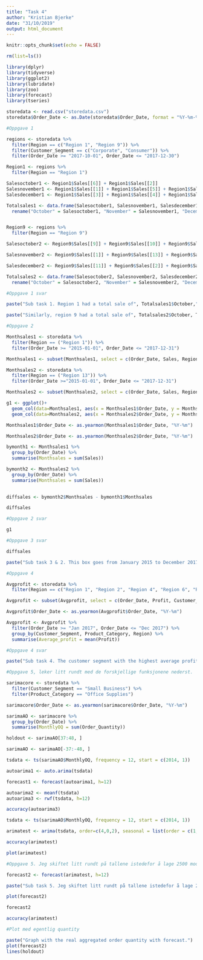 ```yaml
---
title: "Task 4"
author: "Kristian Bjerke"
date: "31/10/2019"
output: html_document
---
```


```r
knitr::opts_chunk$set(echo = FALSE)
```

```r
rm(list=ls())
```

```r
library(dplyr)
library(tidyverse)
library(ggplot2)
library(lubridate)
library(zoo)
library(forecast)
library(tseries)

```

```r
storedata <- read.csv("storedata.csv")
storedata$Order_Date <- as.Date(storedata$Order_Date, format = "%Y-%m-%d")
```

```r

#Oppgave 1

regions <- storedata %>%
  filter(Region == c("Region 1", "Region 9")) %>%
  filter(Customer_Segment == c("Corporate", "Consumer")) %>%
  filter(Order_Date >= "2017-10-01", Order_Date <= "2017-12-30")

Region1 <- regions %>%
  filter(Region == "Region 1")

Salesoctober1 <- Region1$Sales[[6]] + Region1$Sales[[2]]
Salesnovember1 <- Region1$Sales[[1]] + Region1$Sales[[5]] + Region1$Sales[[8]]
Salesdecember1 <- Region1$Sales[[3]] + Region1$Sales[[4]] + Region1$Sales[[7]]

Totalsales1 <- data.frame(Salesoctober1, Salesnovember1, Salesdecember1) %>%
  rename("October" = Salesoctober1, "November" = Salesnovember1, "December" = Salesdecember1)


Region9 <- regions %>%
  filter(Region == "Region 9")

Salesoctober2 <- Region9$Sales[[9]] + Region9$Sales[[10]] + Region9$Sales[[4]] + Region9$Sales[[7]] + Region9$Sales[[5]] + Region9$Sales[[12]] + Region9$Sales[[3]]

Salesnovember2 <- Region9$Sales[[1]] + Region9$Sales[[13]] + Region9$Sales[[8]]

Salesdecember2 <- Region9$Sales[[11]] + Region9$Sales[[2]] + Region9$Sales[[6]]

Totalsales2 <- data.frame(Salesoctober2, Salesnovember2, Salesdecember2) %>%
  rename("October" = Salesoctober2, "November" = Salesnovember2, "December" = Salesdecember2)

```

```r
#Oppgave 1 svar

paste("Sub task 1. Region 1 had a total sale of", Totalsales1$October,"in October.", Totalsales1$November,"in November, and", Totalsales1$December,"for December.")

paste("Similarly, region 9 had a total sale of", Totalsales2$October, Totalsales2$November, Totalsales2$December,"in October, November and December respectively.")

```

```r
#Oppgave 2

Monthsales1 <- storedata %>%
  filter(Region == ("Region 1")) %>%
  filter(Order_Date >= "2015-01-01", Order_Date <= "2017-12-31")

Monthsales1 <- subset(Monthsales1, select = c(Order_Date, Sales, Region))

Monthsales2 <- storedata %>%
  filter(Region == ("Region 13")) %>%
  filter(Order_Date >="2015-01-01", Order_Date <= "2017-12-31")

Monthsales2 <- subset(Monthsales2, select = c(Order_Date, Sales, Region))

g1 <- ggplot()+
  geom_col(data=Monthsales1, aes(x = Monthsales1$Order_Date, y = Monthsales1$Sales, color = Monthsales1$Region)) +
  geom_col(data=Monthsales2, aes(x = Monthsales2$Order_Date, y = Monthsales2$Sales, color = Monthsales2$Region))

Monthsales1$Order_Date <- as.yearmon(Monthsales1$Order_Date, "%Y-%m")

Monthsales2$Order_Date <- as.yearmon(Monthsales2$Order_Date, "%Y-%m")

bymonth1 <- Monthsales1 %>%
  group_by(Order_Date) %>%
  summarise(Monthsales = sum(Sales))

bymonth2 <- Monthsales2 %>%
  group_by(Order_Date) %>%
  summarise(Monthsales = sum(Sales))
 

diffsales <- bymonth2$Monthsales - bymonth1$Monthsales

diffsales


```

```r
#Oppgave 2 svar

g1


```

```r
#Oppgave 3 svar

diffsales

paste("Sub task 3 & 2. This box goes from January 2015 to December 2017. All numbers that are positive indicate that Region 13 had more sales than Region 1. You can also see clearly on the graph when this happens.")
```

```r
#Oppgave 4

Avgprofit <- storedata %>%
  filter(Region == c("Region 1", "Region 2", "Region 4", "Region 6", "Region 7", "Region 9", "Region 10", "Region 11", "Region 12", "Region 13"))

Avgprofit <- subset(Avgprofit, select = c(Order_Date, Profit, Customer_Segment, Product_Category, Region)) 

Avgprofit$Order_Date <- as.yearmon(Avgprofit$Order_Date, "%Y-%m")

Avgprofit <- Avgprofit %>%
  filter(Order_Date >= "Jan 2017", Order_Date <= "Dec 2017") %>%
  group_by(Customer_Segment, Product_Category, Region) %>%
  summarise(Average_profit = mean(Profit))

```

```r
#Oppgave 4 svar

paste("Sub task 4. The customer segment with the highest average profit is", Avgprofit$Customer_Segment[49], "With an avgprofit of", Avgprofit$Average_profit[49], "from;", Avgprofit$Region[49])

```

```r
#Oppgave 5, leker litt rundt med de forskjellige funksjonene nederst.

sarimacore <- storedata %>%
  filter(Customer_Segment == "Small Business") %>%
  filter(Product_Category == "Office Supplies")

sarimacore$Order_Date <- as.yearmon(sarimacore$Order_Date, "%Y-%m")

sarimaAO <- sarimacore %>%
  group_by(Order_Date) %>%
  summarise(MonthlyOQ = sum(Order_Quantity))

holdout <- sarimaAO[37:48, ]

sarimaAO <- sarimaAO[-37:-48, ]

tsdata <- ts(sarimaAO$MonthlyOQ, frequency = 12, start = c(2014, 1))

autoarima1 <- auto.arima(tsdata)

forecast1 <- forecast(autoarima1, h=12)

autoarima2 <- meanf(tsdata)
autoarima3 <- rwf(tsdata, h=12)

accuracy(autoarima3)


```

```r
tsdata <- ts(sarimaAO$MonthlyOQ, frequency = 12, start = c(2014, 1))

arimatest <- arima(tsdata, order=c(4,0,2), seasonal = list(order = c(1,0,3)))

accuracy(arimatest)

plot(arimatest)
```

```r
#Oppgave 5. Jeg skiftet litt rundt på tallene istedefor å lage 2500 modeller, da dette kommer til å ødelegge pcen min. Jeg har testet tallene litt, og fant den orderen som har minst RMSE, som er 63.78955 

forecast2 <- forecast(arimatest, h=12)

paste("Sub task 5. Jeg skiftet litt rundt på tallene istedefor å lage 2500 modeller, da dette kommer til å ødelegge pcen min. Jeg har testet tallene litt, og fant den orderen som har minst RMSE, som er 63.78955 ")

plot(forecast2)

forecast2

accuracy(arimatest)

```

```r
#Plot med egentlig quantity

paste("Graph with the real aggregated order quantity with forecast.")
plot(forecast2)
lines(holdout)
```



